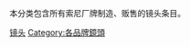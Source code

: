 本分类包含所有索尼厂牌制造、贩售的镜头条目。
{{Commons category|Sony lenses}}
{{Seealso|Category:柯尼卡美能达镜头}}
{{Seealso|Category:美能达镜头}}

[[Category:索尼硬件|镜头]]
[[Category:各品牌鏡頭|Category:各品牌鏡頭]]